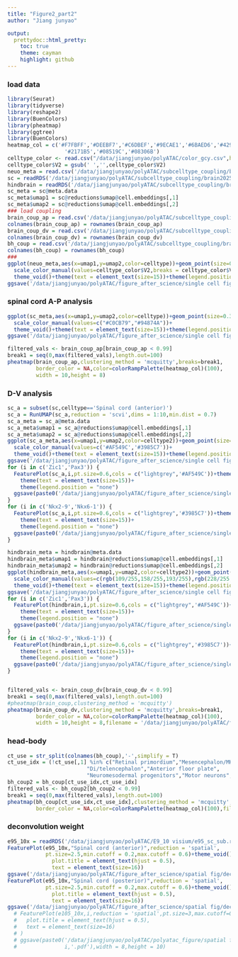 ```yaml
---
title: "Figure2_part2"
author: "Jiang junyao"

output: 
  prettydoc::html_pretty:
    toc: true
    theme: cayman
    highlight: github
---
```


### load data
```r
library(Seurat)
library(tidyverse)
library(reshape2)
library(BuenColors)
library(pheatmap)
library(ggtree)
library(BuenColors)
heatmap_col = c('#F7FBFF','#DEEBF7','#C6DBEF','#9ECAE1','#6BAED6','#4292C6',
                  '#2171B5','#08519C','#08306B')
celltype_color <- read.csv("/data/jiangjunyao/polyATAC/color_gcy.csv",header = F)
celltype_color$V2 = gsub(' ','',celltype_color$V2)
neuo_meta = read.csv('/data/jiangjunyao/polyATAC/subcelltype_coupling/brain20250629/neuo_meta.csv',row.names = 1)
sc = readRDS('/data/jiangjunyao/polyATAC/subcelltype_coupling/brain20250629/sc_sub.rds')
hindbrain = readRDS('/data/jiangjunyao/polyATAC/subcelltype_coupling/brain20250629/hindbrain_sub.rds')
sc_meta = sc@meta.data
sc_meta$umap1 = sc@reductions$umap@cell.embeddings[,1]
sc_meta$umap2 = sc@reductions$umap@cell.embeddings[,2]
### load coupling
brain_coup_ap = read.csv('/data/jiangjunyao/polyATAC/subcelltype_coupling/brain20250629/brain_noe8_count_coup.csv',row.names = 1)
colnames(brain_coup_ap) = rownames(brain_coup_ap)
brain_coup_dv = read.csv('/data/jiangjunyao/polyATAC/subcelltype_coupling/brain20250629/brain_DV_AP_count_coup2.csv',row.names = 1)
colnames(brain_coup_dv) = rownames(brain_coup_dv)
bh_coup = read.csv('/data/jiangjunyao/polyATAC/subcelltype_coupling/brain_head_body/e95_coup.csv',row.names = 1)
colnames(bh_coup) = rownames(bh_coup)
###
ggplot(neuo_meta,aes(x=umap1,y=umap2,color=celltype))+geom_point(size=0.1)+
  scale_color_manual(values=celltype_color$V2,breaks = celltype_color$V1)+
  theme_void()+theme(text = element_text(size=15))+theme(legend.position = "none")
ggsave('/data/jiangjunyao/polyATAC/figure_after_science/single cell fig/subcluster lineage analysis/all_neuo_ct_embedding.pdf',width = 10,height = 8)
```

### spinal cord A-P analysis
```r
ggplot(sc_meta,aes(x=umap1,y=umap2,color=celltype))+geom_point(size=0.3)+
  scale_color_manual(values=c("#C0CB79","#94874A"))+
  theme_void()+theme(text = element_text(size=15))+theme(legend.position = "none")
ggsave('/data/jiangjunyao/polyATAC/figure_after_science/single cell fig/subcluster lineage analysis/A P/spinal_cord_ap_subtype.pdf',width = 10,height = 8)

filtered_vals <- brain_coup_ap[brain_coup_ap < 0.99]
break1 = seq(0,max(filtered_vals),length.out=100)
pheatmap(brain_coup_ap,clustering_method = 'mcquitty',breaks=break1,
         border_color = NA,color=colorRampPalette(heatmap_col)(100),
         width = 10,height = 8)
```


### D-V analysis
```r
sc_a = subset(sc,celltype=='Spinal cord (anterior)')
sc_a = RunUMAP(sc_a,reduction = 'scvi',dims = 1:10,min.dist = 0.7)
sc_a_meta = sc_a@meta.data
sc_a_meta$umap1 = sc_a@reductions$umap@cell.embeddings[,1]
sc_a_meta$umap2 = sc_a@reductions$umap@cell.embeddings[,2]
ggplot(sc_a_meta,aes(x=umap1,y=umap2,color=celltype2))+geom_point(size=0.3)+
  scale_color_manual(values=c('#AF549C','#3985C7'))+
  theme_void()+theme(text = element_text(size=15))+theme(legend.position = "none")
ggsave('/data/jiangjunyao/polyATAC/figure_after_science/single cell fig/subcluster lineage analysis/D V/spinal_cord_dv_subtype.pdf',width = 10,height = 8)
for (i in c('Zic1','Pax3')) {
  FeaturePlot(sc_a,i,pt.size=0.6,cols = c("lightgrey",'#AF549C'))+theme_void()+
    theme(text = element_text(size=15))+
    theme(legend.position = "none")
  ggsave(paste0('/data/jiangjunyao/polyATAC/figure_after_science/single cell fig/subcluster lineage analysis/D V/spinal_cord_',i,'.pdf'),width = 10,height = 8)
}
for (i in c('Nkx2-9','Nkx6-1')) {
  FeaturePlot(sc_a,i,pt.size=0.6,cols = c("lightgrey",'#3985C7'))+theme_void()+
    theme(text = element_text(size=15))+
    theme(legend.position = "none")
  ggsave(paste0('/data/jiangjunyao/polyATAC/figure_after_science/single cell fig/subcluster lineage analysis/D V/spinal_cord_',i,'.pdf'),width = 10,height = 8)
}

hindbrain_meta = hindbrain@meta.data
hindbrain_meta$umap1 = hindbrain@reductions$umap@cell.embeddings[,1]
hindbrain_meta$umap2 = hindbrain@reductions$umap@cell.embeddings[,2]
ggplot(hindbrain_meta,aes(x=umap1,y=umap2,color=celltype2))+geom_point(size=0.3)+
  scale_color_manual(values=c(rgb(109/255,158/255,193/255),rgb(228/255,103/255,38/255)))+
  theme_void()+theme(text = element_text(size=15))+theme(legend.position = "none")
ggsave('/data/jiangjunyao/polyATAC/figure_after_science/single cell fig/subcluster lineage analysis/D V/hindbrain_dv_subtype.pdf',width = 10,height = 8)
for (i in c('Zic1','Pax3')) {
  FeaturePlot(hindbrain,i,pt.size=0.6,cols = c("lightgrey",'#AF549C'))+theme_void()+
    theme(text = element_text(size=15))+
    theme(legend.position = "none")
  ggsave(paste0('/data/jiangjunyao/polyATAC/figure_after_science/single cell fig/subcluster lineage analysis/D V/hindbrain_',i,'.pdf'),width = 10,height = 8)
}
for (i in c('Nkx2-9','Nkx6-1')) {
  FeaturePlot(hindbrain,i,pt.size=0.6,cols = c("lightgrey",'#3985C7'))+theme_void()+
    theme(text = element_text(size=15))+
    theme(legend.position = "none")
  ggsave(paste0('/data/jiangjunyao/polyATAC/figure_after_science/single cell fig/subcluster lineage analysis/D V/hindbrain_',i,'.pdf'),width = 10,height = 8)
}


filtered_vals <- brain_coup_dv[brain_coup_dv < 0.99]
break1 = seq(0,max(filtered_vals),length.out=100)
#pheatmap(brain_coup,clustering_method = 'mcquitty')
pheatmap(brain_coup_dv,clustering_method = 'mcquitty',breaks=break1,
         border_color = NA,color=colorRampPalette(heatmap_col)(100),
         width = 10,height = 8,filename = '/data/jiangjunyao/polyATAC/figure_after_science/single cell fig/subcluster lineage analysis/D V/brain_dv_coup_heatmap.pdf')
```

### head-body
```r
ct_use = str_split(colnames(bh_coup),'-',simplify = T)
ct_use_idx = (!ct_use[,1] %in% c("Retinal primordium","Mesencephalon/MHB",
                         "Di/telencephalon","Anterior floor plate",
                         "Neuromesodermal progenitors","Motor neurons",'Roof plate'))
bh_coup2 = bh_coup[ct_use_idx,ct_use_idx]
filtered_vals <- bh_coup2[bh_coup2 < 0.99]
break1 = seq(0,max(filtered_vals),length.out=100)
pheatmap(bh_coup[ct_use_idx,ct_use_idx],clustering_method = 'mcquitty',breaks=break1,
         border_color = NA,color=colorRampPalette(heatmap_col)(100),filename = '/data/jiangjunyao/polyATAC/figure_after_science/single cell fig/subcluster lineage analysis/body head/body_head_coup_heatmap.pdf')
```


### deconvolution weight
```r
e95_10x = readRDS('/data/jiangjunyao/polyATAC/E9_10 visium/e95_sc_sub.rds')
FeaturePlot(e95_10x,"Spinal cord (anterior)",reduction = 'spatial',
            pt.size=2.5,min.cutoff = 0.2,max.cutoff = 0.6)+theme_void()+theme(
              plot.title = element_text(hjust = 0.5),
              text = element_text(size=16))
ggsave('/data/jiangjunyao/polyATAC/figure_after_science/spatial fig/deconvolution/E9_Spinal cord (anterior).pdf',width = 8,height = 10)
FeaturePlot(e95_10x,"Spinal cord (posterior)",reduction = 'spatial',
            pt.size=2.5,min.cutoff = 0.2,max.cutoff = 0.6)+theme_void()+theme(
              plot.title = element_text(hjust = 0.5),
              text = element_text(size=16))
ggsave('/data/jiangjunyao/polyATAC/figure_after_science/spatial fig/deconvolution/E9_Spinal cord (posterior).pdf',width = 8,height = 10)
  # FeaturePlot(e105_10x,i,reduction = 'spatial',pt.size=3,max.cutoff=0.5)+theme_void()+theme(
  #   plot.title = element_text(hjust = 0.5),
  #   text = element_text(size=16)
  # )
  # ggsave(paste0('/data/jiangjunyao/polyATAC/polyatac_figure/spatial fig/deconvolution/E10_',
  #               i,'.pdf'),width = 8,height = 10)


```

